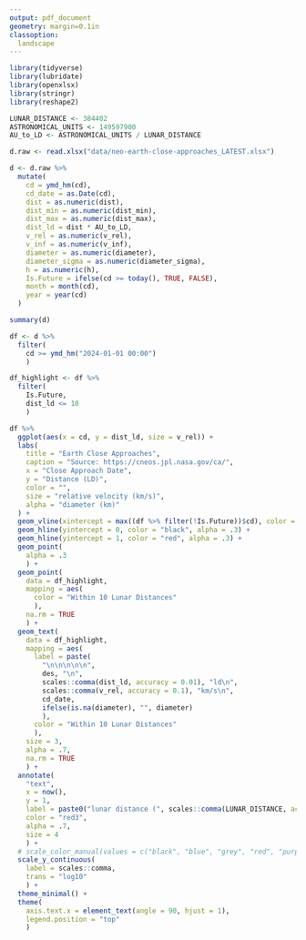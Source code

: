 ```yaml
---
output: pdf_document
geometry: margin=0.1in
classoption:
  landscape
---
```


```r

library(tidyverse)
library(lubridate)
library(openxlsx)
library(stringr)
library(reshape2)

LUNAR_DISTANCE <- 384402
ASTRONOMICAL_UNITS <- 149597900
AU_to_LD <- ASTRONOMICAL_UNITS / LUNAR_DISTANCE

```

```r

d.raw <- read.xlsx("data/neo-earth-close-approaches_LATEST.xlsx")

d <- d.raw %>%
  mutate(
    cd = ymd_hm(cd),
    cd_date = as.Date(cd),
    dist = as.numeric(dist),
    dist_min = as.numeric(dist_min),
    dist_max = as.numeric(dist_max),
    dist_ld = dist * AU_to_LD,
    v_rel = as.numeric(v_rel),
    v_inf = as.numeric(v_inf),
    diameter = as.numeric(diameter),
    diameter_sigma = as.numeric(diameter_sigma),
    h = as.numeric(h),
    Is.Future = ifelse(cd >= today(), TRUE, FALSE),
    month = month(cd),
    year = year(cd)
  )

summary(d)

```

```r

df <- d %>%
  filter(
    cd >= ymd_hm("2024-01-01 00:00")
    )

df_highlight <- df %>%
  filter(
    Is.Future,
    dist_ld <= 10
    )

df %>%
  ggplot(aes(x = cd, y = dist_ld, size = v_rel)) +
  labs(
    title = "Earth Close Approaches",
    caption = "Source: https://cneos.jpl.nasa.gov/ca/",
    x = "Close Approach Date",
    y = "Distance (LD)",
    color = "",
    size = "relative velocity (km/s)",
    alpha = "diameter (km)"
  ) +
  geom_vline(xintercept = max((df %>% filter(!Is.Future))$cd), color = "red", alpha = .3) +
  geom_hline(yintercept = 0, color = "black", alpha = .3) +
  geom_hline(yintercept = 1, color = "red", alpha = .3) +
  geom_point(
    alpha = .3
    ) +
  geom_point(
    data = df_highlight,
    mapping = aes(
      color = "Within 10 Lunar Distances"
      ),
    na.rm = TRUE
    ) +
  geom_text(
    data = df_highlight,
    mapping = aes(
      label = paste(
        "\n\n\n\n\n",
        des, "\n",
        scales::comma(dist_ld, accuracy = 0.01), "ld\n",
        scales::comma(v_rel, accuracy = 0.1), "km/s\n",
        cd_date,
        ifelse(is.na(diameter), "", diameter)
        ),
      color = "Within 10 Lunar Distances"
      ),
    size = 3,
    alpha = .7,
    na.rm = TRUE
    ) +
  annotate(
    "text",
    x = now(),
    y = 1,
    label = paste0("lunar distance (", scales::comma(LUNAR_DISTANCE, accuracy = 0.01), " km)                                      "),
    color = "red3",
    alpha = .7,
    size = 4
    ) +
  # scale_color_manual(values = c("black", "blue", "grey", "red", "purple")) +
  scale_y_continuous(
    label = scales::comma,
    trans = "log10"
    ) +
  theme_minimal() +
  theme(
    axis.text.x = element_text(angle = 90, hjust = 1),
    legend.position = "top"
    )

```
